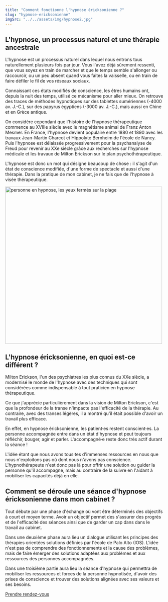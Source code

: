 ```yaml
---
title: "Comment fonctionne l'hypnose éricksonienne ?"
slug: "hypnose-ericksonienne"
imgSrc: "../../assets/img/hypnose2.jpg"
---
```



## L'hypnose, un processus naturel et une thérapie ancestrale

L'hypnose est un processus naturel dans lequel nous entrons tous naturellement plusieurs fois par jour. Vous l'avez déjà sûrement ressenti,
que vous soyez en train de marcher et que le temps semble s'allonger ou raccourcir, ou
un peu absent quand vous faites la vaisselle, ou en train de faire défiler le fil de vos réseaux sociaux.

Connaissant ces états modifiés de conscience, les êtres humains ont, depuis la nuit des temps, utilisé ce mécanisme pour aller mieux.
On retrouve des traces de méthodes hypnotiques sur des tablettes sumériennes (-4000 av. J.-C.), sur des papyrus égyptiens (-3000 av. J.-C.), mais aussi en Chine et en Grèce antique.

On considère cependant que l'histoire de l'hypnose thérapeutique commence au XVIIIe siècle avec le magnétisme animal de Franz Anton Mesmer.
En France, l'hypnose devient populaire entre 1880 et 1890 avec les travaux Jean-Martin Charcot et Hippolyte Bernheim de l'école de Nancy.
Puis l'hypnose est délaissée progressivement pour la psychanalyse de Freud pour revenir au XXe siècle grâce aux recherches sur l'hypnose médicale et les travaux de Milton Erickson sur le plan psychothérapeutique.

L'hypnose est donc un mot qui désigne beaucoup de chose : il s'agit d'un état de conscience modifiée, d'une forme de spectacle et aussi d'une thérapie. Dans la pratique de mon cabinet, je ne fais que de l'hypnose à visée thérapeutique.

<Image
  src={imageHypnose}
  width="500"
  format="webp"
  alt="personne en hypnose, les yeux fermés sur la plage"
  class="mt-8 md:ml-8 md:block md:float-right w-full md:w-1/2 lg:w-1/3"
/>

## L'hypnose éricksonienne, en quoi est-ce différent ?

Milton Erickson, l'un des psychiatres les plus connus du XXe siècle, a modernisé le monde de l'hypnose avec des techniques qui sont considérées comme indispensable à tout praticien en hypnose thérapeutique.

Ce que j'apprécie particulièrement dans la vision de Milton Erickson, c'est que la profondeur de la transe n'impacte pas l'efficacité de la thérapie. Au contraire, avec des transes légères, il a montré qu'il était possible d'avoir un travail plus efficace.

En effet, en hypnose éricksonienne, les patient·es restent conscient·es. La personne accompagnée entre dans un état d'hypnose et peut toujours réfléchir, bouger, agir et parler. L'accompagné·e reste donc très actif durant la séance !

L'idée étant que nous avons tous·tes d'immenses ressources en nous que nous n'exploitons pas où dont nous n'avons pas conscience. L'hypnothérapeute n'est donc pas là pour offrir une solution ou guider la personne qu'il accompagne, mais au contraire de la suivre en l'aidant à mobiliser les capacités déjà en elle.

## Comment se déroule une séance d'hypnose éricksonienne dans mon cabinet ?

Tout débute par une phase d'échange où vont être déterminés des objectifs à court et moyen terme. Avoir un objectif permet des s'assurer des progrès et de l'efficacité des séances ainsi que de garder un cap dans dans le travail au cabinet.

Dans une deuxième phase aura lieu un dialogue utilisant les principes des thérapies orientées solutions définies par l'école de Palo Alto (IOS). L'idée n'est pas de comprendre des fonctionnements et la cause des problèmes, mais de faire émerger des solutions adaptées aux problèmes et aux ressources des personnes accompagnées.

Dans une troisième partie aura lieu la séance d'hypnose qui permettra de mobiliser les ressources et forces de la personne hypnotisée, d'avoir des prises de conscience et trouver des solutions alignées avec ses valeurs et ses besoins.

<div class="text-center">
  <a href="/consultations">
    <Btn>Prendre rendez-vous</Btn>
  </a>
</div>
